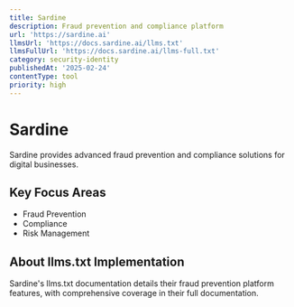 ```yaml
---
title: Sardine
description: Fraud prevention and compliance platform
url: 'https://sardine.ai'
llmsUrl: 'https://docs.sardine.ai/llms.txt'
llmsFullUrl: 'https://docs.sardine.ai/llms-full.txt'
category: security-identity
publishedAt: '2025-02-24'
contentType: tool
priority: high
---
```


# Sardine

Sardine provides advanced fraud prevention and compliance solutions for digital businesses.

## Key Focus Areas

- Fraud Prevention
- Compliance
- Risk Management

## About llms.txt Implementation

Sardine's llms.txt documentation details their fraud prevention platform features, with comprehensive coverage in their full documentation.
